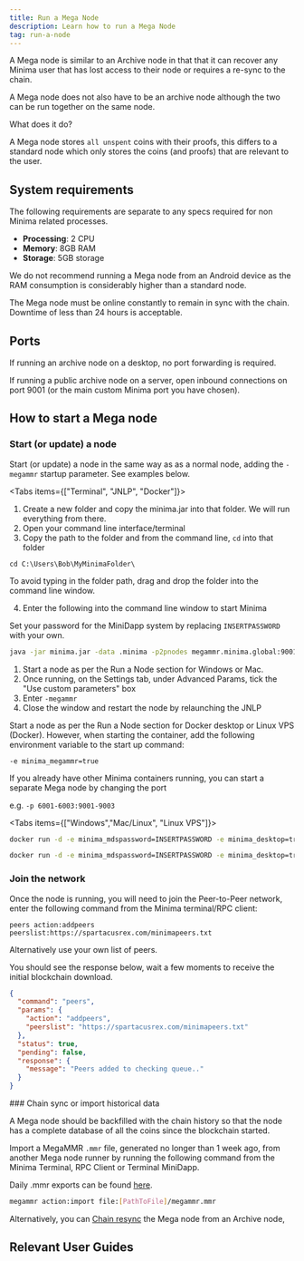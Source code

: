 ---
title: Run a Mega Node
description: Learn how to run a Mega Node
tag: run-a-node
---

A Mega node is similar to an Archive node in that that it can recover any Minima user that has lost access to their node or requires a re-sync to the chain.

A Mega node does not also have to be an archive node although the two can be run together on the same node.

What does it do?

A Mega node stores `all unspent` coins with their proofs, this differs to a standard node which only stores the coins (and proofs) that are relevant to the user.

## System requirements

The following requirements are separate to any specs required for non Minima related processes.

- **Processing**: 2 CPU
- **Memory**: 8GB RAM
- **Storage**: 5GB storage

We do not recommend running a Mega node from an Android device as the RAM consumption is considerably higher than a standard node.

The Mega node must be online constantly to remain in sync with the chain. Downtime of less than 24 hours is acceptable.

## Ports

If running an archive node on a desktop, no port forwarding is required.

If running a public archive node on a server, open inbound connections on port 9001 (or the main custom Minima port you have chosen).

## How to start a Mega node


<Steps>
<Step>

### Start (or update) a node

Start (or update) a node in the same way as as a normal node, adding the `-megammr` startup parameter. See examples below.

<Tabs items={["Terminal", "JNLP", "Docker"]}>

<Tab value="Terminal">

1. Create a new folder and copy the minima.jar into that folder. We will run everything from there.
2. Open your command line interface/terminal
3. Copy the path to the folder and from the command line, `cd` into that folder

```
cd C:\Users\Bob\MyMinimaFolder\
```

<Callout title="Tip">
  To avoid typing in the folder path, drag and drop the folder into the command line window.
</Callout>

4. Enter the following into the command line window to start Minima

Set your password for the MiniDapp system by replacing `INSERTPASSWORD` with your own.


```bash title="Terminal"
java -jar minima.jar -data .minima -p2pnodes megammr.minima.global:9001 -megammr -mdsenable -mdspassword INSERTPASSWORD
```

</Tab>

<Tab value="JNLP">

1. Start a node as per the Run a Node section for Windows or Mac.
2. Once running, on the Settings tab, under Advanced Params, tick the "Use custom parameters" box
3. Enter `-megammr`
4. Close the window and restart the node by relaunching the JNLP

</Tab>

<Tab value="Docker">
Start a node as per the Run a Node section for Docker desktop or Linux VPS (Docker). However, when starting the container, add the following environment variable to the start up command:

`-e minima_megammr=true`

If you already have other Minima containers running, you can start a separate Mega node by changing the port

e.g. `-p 6001-6003:9001-9003`

<Tabs items={["Windows","Mac/Linux", "Linux VPS"]}>
<Tab value="Windows">

```bash
docker run -d -e minima_mdspassword=INSERTPASSWORD -e minima_desktop=true -e minima_megammr=true -v C:\Users\INSERTUSERNAME\megaminimadocker:/home/minima/data -p 9001-9003:9001-9003 --restart unless-stopped --name megaminima minimaglobal/minima:latest
```

</Tab>

<Tab value="Mac/Linux">

```bash
docker run -d -e minima_mdspassword=INSERTPASSWORD -e minima_desktop=true -e minima_megammr=true -v ~/megaminimadocker:/home/minima/data -p 9001-9003:9001-9003 --restart unless-stopped --name megaminima minimaglobal/minima:latest
```

</Tab>

</Tabs>

</Tab>

</Tabs>

</Step>

<Step>

### Join the network

Once the node is running, you will need to join the Peer-to-Peer network, enter the following command from the Minima terminal/RPC client:

`peers action:addpeers peerslist:https://spartacusrex.com/minimapeers.txt`

Alternatively use your own list of peers.

You should see the response below, wait a few moments to receive the initial blockchain download.

```json
{
  "command": "peers",
  "params": {
    "action": "addpeers",
    "peerslist": "https://spartacusrex.com/minimapeers.txt"
  },
  "status": true,
  "pending": false,
  "response": {
    "message": "Peers added to checking queue.."
  }
}
```

</Step>

<Step>
### Chain sync or import historical data

A Mega node should be backfilled with the chain history so that the node has a complete database of all the coins since the blockchain started.

Import a MegaMMR `.mmr` file, generated no longer than 1 week ago, from another Mega node runner by running the following command from the Minima Terminal, RPC Client or Terminal MiniDapp.

Daily .mmr exports can be found [here](https://spartacusrex.com/megaarchive/).

```bash title="Terminal"
megammr action:import file:[PathToFile]/megammr.mmr
```

Alternatively, you can [Chain resync](/docs/user-guides/node-recovery/chain-resync) the Mega node from an Archive node,

</Step>

  </Steps>


## Relevant User Guides

 <Cards>
  <Card
    title="Web Wallet"
    description="How to host a Minima Web Wallet"
    href="/docs/user-guides/mega-node/host-a-web-wallet"
/>
 </Cards>
